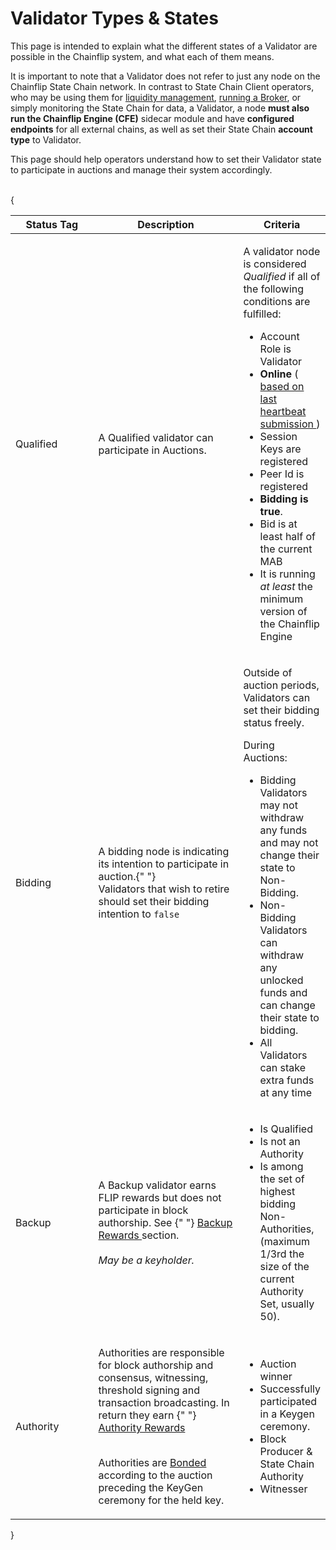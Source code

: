 # Validator Types & States

This page is intended to explain what the different states of a Validator are possible in the Chainflip system, and what each of them means.

It is important to note that a Validator does not refer to just any node on the Chainflip State Chain network. In contrast to State Chain Client operators, who may be using them for [liquidity management](../swaps-amm/just-in-time-amm-protocol.md), [running a Broker](../swaps-amm/deposit-channels-and-brokers#brokers), or simply monitoring the State Chain for data, a Validator, a node **must also run the Chainflip Engine (CFE)** sidecar module and have **configured endpoints** for all external chains, as well as set their State Chain **account type** to Validator.

This page should help operators understand how to set their Validator state to participate in auctions and manage their system accordingly.

<br />
{
  <table>
    <thead>
      <tr>
        <th width="144.33333333333331">Status Tag</th>
        <th width="282">Description</th>
        <th>Criteria</th>
      </tr>
    </thead>
    <tbody>
      <tr>
        <td>Qualified</td>
        <td>A Qualified validator can participate in Auctions.</td>
        <td>
          <p>
            A validator node is considered <em>Qualified</em> if all of the following
            conditions are fulfilled:
          </p>
          <ul>
            <li>Account Role is Validator</li>
            <li>
              <strong>Online</strong> (
              <a href="/concepts/validator-network/reputation-and-slashing#heartbeats--positive-reputation-">
                based on last heartbeat submission
              </a>)
            </li>
            <li>Session Keys are registered</li>
            <li>Peer Id is registered</li>
            <li>
              <strong>Bidding is true</strong>.
            </li>
            <li>Bid is at least half of the current MAB</li>
            <li>It is running <em>at least</em> the minimum version of the Chainflip Engine</li>
          </ul>
        </td>
      </tr>
      <tr>
        <td>Bidding</td>
        <td>
          A bidding node is indicating its intention to participate in auction.{" "}
          <br /> Validators that wish to retire should set their bidding
          intention to <code>false</code>
        </td>
        <td>
          <p>
            Outside of auction periods, Validators can set their bidding status
            freely.
            <br />
          </p>
          <p>During Auctions:</p>
          <ul>
            <li>
              Bidding Validators may not withdraw any funds and may not change
              their state to Non-Bidding.
            </li>
            <li>
              Non-Bidding Validators can withdraw any unlocked funds and can
              change their state to bidding.
            </li>
            <li>All Validators can stake extra funds at any time</li>
          </ul>
        </td>
      </tr>
      <tr>
        <td>Backup</td>
        <td>
          A Backup validator earns FLIP rewards but does not participate in
          block authorship. See {" "}
          <a href="/concepts/validator-network/validator-auctions-bonds-and-rewards#backup-rewards">
            Backup Rewards 
          </a> section.<br />
          <br />
          <em>May be a keyholder.</em>
        </td>
        <td>
          <ul>
            <li>Is Qualified</li>
            <li>Is not an Authority</li>
            <li>
              Is among the set of highest bidding Non-Authorities, (maximum
              1/3rd the size of the current Authority Set, usually 50).
            </li>
          </ul>
        </td>
      </tr>
      <tr>
        <td>Authority </td>
        <td>
          <p>
            Authorities are responsible for block authorship and consensus,
            witnessing, threshold signing and transaction broadcasting. In
            return they earn {" "}
            <a href="/concepts/validator-network/validator-auctions-bonds-and-rewards#authority-rewards">
              Authority Rewards
            </a>
          </p>
          <p>
            <br />
            Authorities are <a href="/concepts/validator-network/validator-auctions-bonds-and-rewards#bonds">
              Bonded
            </a> according to the auction preceding the KeyGen ceremony for the held
            key.
          </p>
        </td>
        <td>
          <ul>
            <li>Auction winner</li>
            <li>Successfully participated in a Keygen ceremony.</li>
            <li>Block Producer &#x26; State Chain Authority</li>
            <li>Witnesser</li>
          </ul>
        </td>
      </tr>
    </tbody>
  </table>
}
